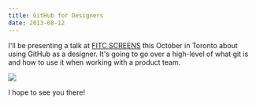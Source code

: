 ```yaml
---
title: GitHub for Designers
date: 2013-08-12
---
```



I'll be presenting a talk at [FITC SCREENS](http://fitc.ca/screens) this October in Toronto about using GitHub as a designer. It's going to go over a high-level of what git is and how to use it when working with a product team.

 ![](./471A8B5F74844D1D9D04D3D16527B616.jpg)

I hope to see you there!&nbsp;


  